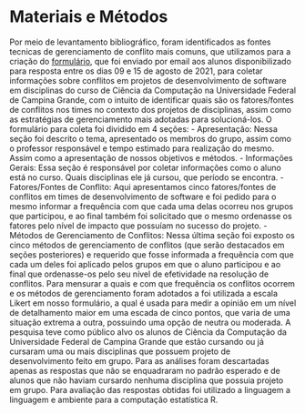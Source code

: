 #  Materiais e Métodos

Por meio de levantamento bibliográfico, foram identificados as fontes tecnicas de gerenciamento de conflito mais comuns, que utilizamos para a criação do [formulário](https://drive.google.com/file/d/1E7_pJTz4gbT9HHoycOqkJW_MRtUV4SoQ/view?usp=sharing), que foi enviado por email aos alunos disponibilizado para resposta entre os dias 09 e 15 de agosto de 2021, para coletar informações sobre conflitos em projetos de desenvolvimento de software em disciplinas do curso de Ciência da Computação na Universidade Federal de Campina Grande, com o intuito de identificar quais são os fatores/fontes de conflitos nos times no contexto dos projetos de disciplinas, assim como as estratégias de gerenciamento mais adotadas para solucioná-los.
O formulário para coleta foi dividido em 4 seções:
- Apresentação: Nessa seção foi descrito o tema, apresentado os membros do grupo, assim como o professor responsável e tempo estimado para realização do mesmo. Assim como a apresentação de nossos objetivos e métodos.
- Informações Gerais: Essa seção é responsável por coletar informações como o aluno está no curso. Quais disciplinas ele já cursou, que período se encontra.
- Fatores/Fontes de Conflito: Aqui apresentamos cinco fatores/fontes de conflitos em times de desenvolvimento de software e foi pedido para o mesmo informar a frequência com que cada uma delas ocorreu nos grupos que participou, e ao final também foi solicitado que o mesmo ordenasse os fatores pelo nível de impacto que possuíam no sucesso do projeto.
- Métodos de Gerenciamento de Conflitos: Nessa última seção foi exposto os cinco métodos de gerenciamento de conflitos (que serão destacados em seções posteriores) e requerido que fosse informada a frequência com que cada um deles foi aplicado pelos grupos em que o aluno participou e ao final que ordenasse-os pelo seu nível de efetividade na resolução de conflitos.
Para mensurar a quais e com que frequência os conflitos ocorrem e os métodos de gerenciamento foram adotados a foi utilizada a escala Likert em nosso formulário, a qual é usada para medir a opinião em um nível de detalhamento maior em uma escada de cinco pontos, que varia de uma situação extrema a outra, possuindo uma opção de neutra ou moderada.
A pesquisa teve como público alvo os alunos de Ciência da Computação da Universidade Federal de Campina Grande que estão cursando ou já cursaram uma ou mais disciplinas que possuem projeto de desenvolvimento feito em grupo. 
Para as análises foram descartadas apenas as respostas que não se enquadraram no padrão esperado e de alunos que não haviam cursardo nenhuma disciplina que possuia projeto em grupo. Para avaliação das respostas obtidas foi utilizado a linguagem a linguagem e ambiente para a computação estatística R. 
